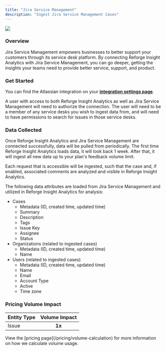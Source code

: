```yaml
---
title: "Jira Service Management"
description: "Ingest Jira Service Management Cases"
---
```


<Frame>
  <img
    src="/jira.png"
    style={{ width:"100%" }}
  />
</Frame>

### Overview

Jira Service Management empowers businesses to better support your customers through its service desk platform. By connecting Reforge Insight Analytics with Jira Service Management, you can go deeper, getting the insights your teams need to provide better service, support, and product.

### Get Started

You can find the Atlassian integration on your [**integration settings page**](https://insights.reforge.com/w/default/settings/integrations/atlassian).

A user with access to both Reforge Insight Analytics as well as Jira Service Management will need to authorize the connection. The user will need to be a member of any service desks you wish to ingest data from, and will need to have permissions to search for issues in those service desks.

<Steps>
  <Steps>
    
  </Steps>
  <Steps>
    
  </Steps>
  <Steps>
    
  </Steps>
  <Steps>
    
  </Steps>
  <Steps>
    
  </Steps>
  <Steps>
    
  </Steps>
  <Steps>
    
  </Steps>
  <Steps>
    
  </Steps>
</Steps>

### Data Collected

Once Reforge Insight Analytics and Jira Service Management are connected successfully, data will be pulled from periodically. The first time Reforge Insight Analytics loads data, it will look back 1 week. After that, it will ingest all new data up to your plan's feedback volume limit.

Each request that is accessible will be ingested, such that the case and, if enabled, associated comments are analyzed and visible in Reforge Insight Analytics.

The following data attributes are loaded from Jira Service Management and utilized in Reforge Insight Analytics for analysis:

- Cases
  - Metadata (ID, created time, updated time)
  - Summary
  - Description
  - Tags
  - Issue Key
  - Assignee
  - Status
- Organizations (related to ingested cases)
  - Metadata (ID, created time, updated time)
  - Name
- Users (related to ingested cases)
  - Metadata (ID, created time, updated time)
  - Name
  - Email
  - Account Type
  - Active
  - Time zone

### Pricing Volume Impact

| Entity Type | Volume Impact |
| :---------- | :-----------: |
| Issue       | **1x**        |

<Info>
  View the [pricing page](/pricing/volume-calculation) for more information on how we calculate volume usage.
</Info>
